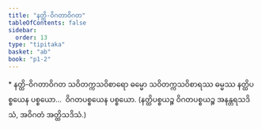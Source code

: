 ```yaml
---
title: "နတ္ထိ-ဝိဂတာဝိဂတ"
tableOfContents: false
sidebar:
  order: 13
type: "tipitaka"
basket: "ab"
book: "p1-2"
---
```



<DynamicBreadcrumb />

<Paragraph type="center" book="p1-2">
* နတ္ထိ-ဝိဂတာဝိဂတ
</Paragraph>

<Division number="137" book="p1-2" e="ch" v="37" p="101">

<Paragraph number="589" book="p1-2">
သဝိတက္ကသဝိစာရော ဓမ္မော သဝိတက္ကသဝိစာရဿ ဓမ္မဿ နတ္ထိပစ္စယေန ပစ္စယော…  ဝိဂတပစ္စယေန ပစ္စယော.
</Paragraph>

<Paragraph number="590" book="p1-2">
(နတ္ထိပစ္စယဉ္စ ဝိဂတပစ္စယဉ္စ အနန္တရသဒိသံ, အဝိဂတံ အတ္ထိသဒိသံ.)
</Paragraph>
</Division>